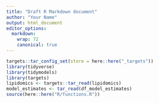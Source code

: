 ```yaml
---
title: "Draft R Markdown document"
author: "Your Name"
output: html_document
editor_options:
  markdown:
    wrap: 72
    canonical: true
---
```


```r
targets::tar_config_set(store = here::here("_targets"))
library(tidyverse)
library(tidymodels)
library(targets)
lipidomics <- targets::tar_read(lipidomics)
model_estimates <- tar_read(df_model_estimates)
source(here::here("R/functions.R"))
```

